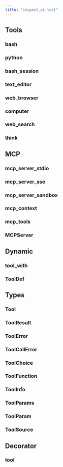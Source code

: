 ```yaml
---
title: "inspect_ai.tool"
---
```


## Tools

### bash
### python
### bash_session
### text_editor
### web_browser
### computer
### web_search
### think

## MCP

### mcp_server_stdio
### mcp_server_sse
### mcp_server_sandbox
### mcp_context
### mcp_tools
### MCPServer

## Dynamic 

### tool_with
### ToolDef

## Types

### Tool
### ToolResult
### ToolError
### ToolCallError
### ToolChoice
### ToolFunction
### ToolInfo
### ToolParams
### ToolParam
### ToolSource

## Decorator

### tool

